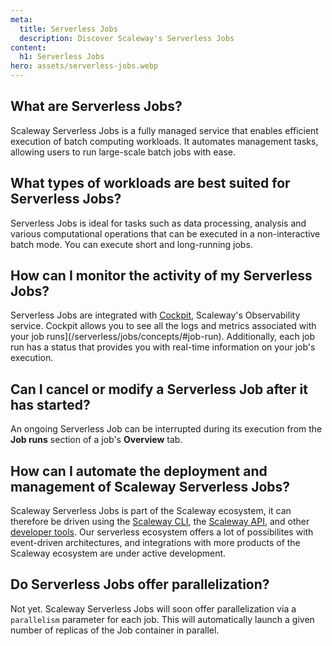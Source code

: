 ```yaml
---
meta:
  title: Serverless Jobs
  description: Discover Scaleway's Serverless Jobs
content:
  h1: Serverless Jobs
hero: assets/serverless-jobs.webp
---
```


## What are Serverless Jobs?

Scaleway Serverless Jobs is a fully managed service that enables efficient execution of batch computing workloads. It automates management tasks, allowing users to run large-scale batch jobs with ease.

## What types of workloads are best suited for Serverless Jobs?

Serverless Jobs is ideal for tasks such as data processing, analysis and various computational operations that can be executed in a non-interactive batch mode. You can execute short and long-running jobs.

## How can I monitor the activity of my Serverless Jobs?

Serverless Jobs are integrated with [Cockpit](/observability/cockpit/quickstart/), Scaleway's Observability service. Cockpit allows you to see all the logs and metrics associated with your job runs](/serverless/jobs/concepts/#job-run). Additionally, each job run has a status that provides you with real-time information on your job's execution.

## Can I cancel or modify a Serverless Job after it has started?

An ongoing Serverless Job can be interrupted during its execution from the **Job runs** section of a job's **Overview** tab.

## How can I automate the deployment and management of Scaleway Serverless Jobs?

Scaleway Serverless Jobs is part of the Scaleway ecosystem, it can therefore be driven using the [Scaleway CLI](/developer-tools/scaleway-cli/quickstart/), the [Scaleway API](https://www.scaleway.com/en/developers/api/), and other [developer tools](https://www.scaleway.com/en/developers/). Our serverless ecosystem offers a lot of possibilites with event-driven architectures, and integrations with more products of the Scaleway ecosystem are under active development.

## Do Serverless Jobs offer parallelization?

Not yet. Scaleway Serverless Jobs will soon offer parallelization via a `parallelism` parameter for each job. This will automatically launch a given number of replicas of the Job container in parallel.